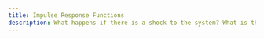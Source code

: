 ```yaml
---
title: Impulse Response Functions
description: What happens if there is a shock to the system? What is the effect of monetary and fiscal policy?
---
```

